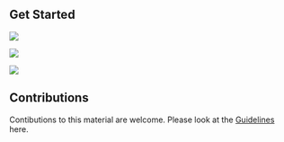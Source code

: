 

## Get Started

<Row>

<Column colLg={4} colMd={4} noGutterMdLeft>
<ArticleCard
    color="dark"
    title="Developer Foundation"
    subTitle="Start your cloud-native journey by learning the concepts, technologies & methodologies"
    href="/developer-foundation"
    >

![](/images/developer-foundation.png)

</ArticleCard>

</Column>


<Column colLg={4} colMd={4} noGutterMdLeft>
<ArticleCard
    color="dark"
    title="Developer Intermediate"
    subTitle="Learn how to develop and deliver cloud-native application with an Enterprise SDLC"
    href="/developer-intermediate"
    >

![](/images/developer-intermediate.png)

</ArticleCard>
</Column>


<Column colLg={4} colMd={4} noGutterMdLeft>
<ArticleCard
    color="dark"
    title="Developer Advanced"
    subTitle="Learn advanced microservices techniques to develop and deliver cloud-native applications"
    href="/developer-advanced"
    >

![](/images/developer-advanced.png)

</ArticleCard>
</Column>


</Row>

## Contributions
Contibutions to this material are welcome. Please look at the [Guidelines](/contributing) here.
